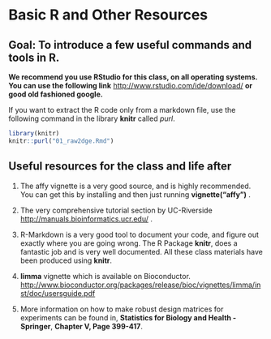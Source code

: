Basic R and Other Resources
========================================================

Goal: To introduce a few useful commands and tools in R.
--------------------------------------------------------

**We recommend you use RStudio for this class, on all operating systems. You can use the following link** [http://www.rstudio.com/ide/download/](http://www.rstudio.com/ide/download/) **or good old fashioned google.**

If you want to extract the R code only from a markdown file, use the following command in the library **knitr** called *purl*.

```r
library(knitr)
knitr::purl("01_raw2dge.Rmd")
```

Useful resources for the class and life after
-------------------------------

1. The affy vignette is a very good source, and is highly recommended. You can get this by installing and then just running **vignette("affy")** .

2. The very comprehensive tutorial section by UC-Riverside [http://manuals.bioinformatics.ucr.edu/](http://manuals.bioinformatics.ucr.edu/) .

3. R-Markdown is a very good tool to document your code, and figure out exactly where you are going wrong. The R Package **knitr**, does a fantastic job and is very well documented. All these class materials have been produced using **knitr**.

4. **limma** vignette which is available on Bioconductor. [http://www.bioconductor.org/packages/release/bioc/vignettes/limma/inst/doc/usersguide.pdf](http://www.bioconductor.org/packages/release/bioc/vignettes/limma/inst/doc/usersguide.pdf)

5. More information on how to make robust design matrices for experiments can be found in, **Statistics for Biology and Health - Springer**, **Chapter V, Page 399-417**.
